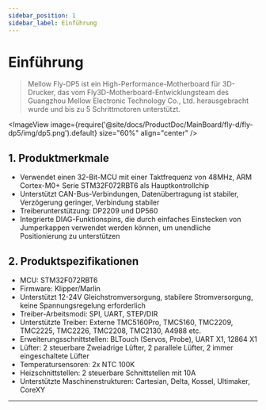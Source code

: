 ```yaml
---
sidebar_position: 1
sidebar_label: Einführung
---
```



# Einführung

> Mellow Fly-DP5 ist ein High-Performance-Motherboard für 3D-Drucker, das vom Fly3D-Motherboard-Entwicklungsteam des Guangzhou Mellow Electronic Technology Co., Ltd. herausgebracht wurde und bis zu 5 Schrittmotoren unterstützt.


<ImageView image={require('@site/docs/ProductDoc/MainBoard/fly-d/fly-dp5/img/dp5.png').default} size="60%" align="center" />

## **1. Produktmerkmale**

* Verwendet einen 32-Bit-MCU mit einer Taktfrequenz von 48MHz, ARM Cortex-M0+ Serie STM32F072RBT6 als Hauptkontrollchip
* Unterstützt CAN-Bus-Verbindungen, Datenübertragung ist stabiler, Verzögerung geringer, Verbindung stabiler
* Treiberunterstützung: DP2209 und DP560
* Integrierte DIAG-Funktionspins, die durch einfaches Einstecken von Jumperkappen verwendet werden können, um unendliche Positionierung zu unterstützen

## 2. Produktspezifikationen

* MCU: STM32F072RBT6
* Firmware: Klipper/Marlin
* Unterstützt 12-24V Gleichstromversorgung, stabilere Stromversorgung, keine Spannungsregelung erforderlich
* Treiber-Arbeitsmodi: SPI, UART, STEP/DIR
* Unterstützte Treiber: Externe TMC5160Pro, TMC5160, TMC2209, TMC2225, TMC2226, TMC2208, TMC2130, A4988 etc.
* Erweiterungsschnittstellen: BLTouch (Servos, Probe), UART X1, 12864 X1
* Lüfter: 2 steuerbare Zweiadrige Lüfter, 2 parallele Lüfter, 2 immer eingeschaltete Lüfter
* Temperatursensoren: 2x NTC 100K
* Heizschnittstellen: 2 steuerbare Schnittstellen mit 10A
* Unterstützte Maschinenstrukturen: Cartesian, Delta, Kossel, Ultimaker, CoreXY

----